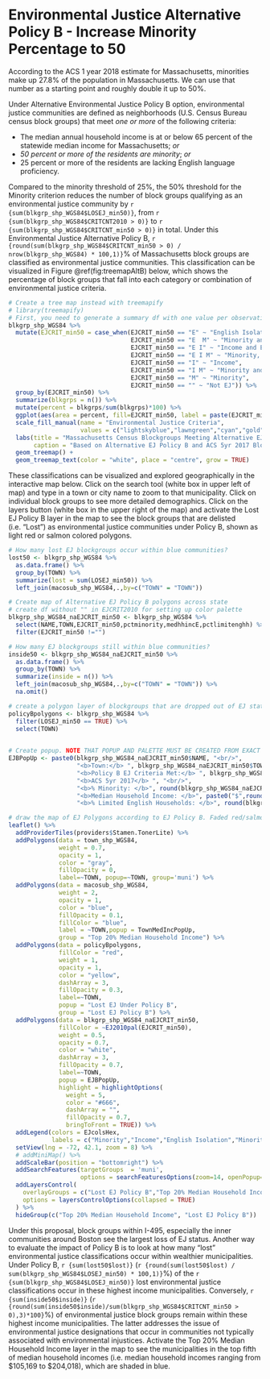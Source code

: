 # Environmental Justice Alternative Policy B - Increase Minority Percentage to 50

According to the ACS 1 year 2018 estimate for Massachusetts, minorities make up 27.8% of the population in Massachusetts. We can use that number as a starting point and roughly double it up to 50%. 

Under Alternative Environmental Justice Policy B option, environmental justice communities are defined as neighborhoods (U.S. Census Bureau census block groups) that meet *one or more* of the following criteria: 

* The median annual household income is at or below 65 percent of the statewide median income for Massachusetts; *or*
* *50 percent or more of the residents are minority*; *or*
* 25 percent or more of the residents are lacking English language proficiency.

Compared to the minority threshold of 25%, the 50% threshold for the Minority criterion reduces the number of block groups qualifying as an environmental justice community by `r {sum(blkgrp_shp_WGS84$LOSEJ_min50)}`, from `r {sum(blkgrp_shp_WGS84$CRITCNT2010 > 0)}` to `r {sum(blkgrp_shp_WGS84$CRITCNT_min50 > 0)}` in total. Under this Environmental Justice Alternative Policy B, `r {round(sum(blkgrp_shp_WGS84$CRITCNT_min50 > 0) / nrow(blkgrp_shp_WGS84) * 100,1)}`% of Massachusetts block groups are classified as environmental justice communities. This classification can be visualized in Figure \@ref(fig:treemapAltB) below, which shows the percentage of block groups that fall into each category or combination of environmental justice criteria.

```r
# Create a tree map instead with treemapify
# library(treemapify)
# First, you need to generate a summary df with one value per observation or EJ criterion
blkgrp_shp_WGS84 %>% 
  mutate(EJCRIT_min50 = case_when(EJCRIT_min50 == "E" ~ "English Isolation",
                                  EJCRIT_min50 == "E  M" ~ "Minority and English Isolation", 
                                  EJCRIT_min50 == "E I" ~ "Income and English Isolation",
                                  EJCRIT_min50 == "E I M" ~ "Minority, Income, and English Isolation",
                                  EJCRIT_min50 == "I" ~ "Income",
                                  EJCRIT_min50 == "I M" ~ "Minority and Income",
                                  EJCRIT_min50 == "M" ~ "Minority",
                                  EJCRIT_min50 == "" ~ "Not EJ")) %>% 
  group_by(EJCRIT_min50) %>% 
  summarize(blkgrps = n()) %>% 
  mutate(percent = blkgrps/sum(blkgrps)*100) %>% 
  ggplot(aes(area = percent, fill=EJCRIT_min50, label = paste(EJCRIT_min50,paste(round(percent,1),"%"),sep="\n"))) + 
  scale_fill_manual(name = "Environmental Justice Criteria", 
                    values = c("lightskyblue","lawngreen","cyan","gold","deeppink","darkgreen","navyblue","gray88")) +
  labs(title = "Massachusetts Census Blockgroups Meeting Alternative EJ Policy B Criteria",
       caption = "Based on Alternative EJ Policy B and ACS 5yr 2017 Blockgroup Estimates") +
  geom_treemap() + 
  geom_treemap_text(color = "white", place = "centre", grow = TRUE)
```

These classifications can be visualized and explored geographically in the interactive map below. Click on the search tool (white box in upper left of map) and type in a town or city name to zoom to that municipality. Click on individual block groups to see more detailed demographics. Click on the layers button (white box in the upper right of the map) and activate the Lost EJ Policy B layer in the map to see the block groups that are delisted (i.e. "Lost") as environmental justice communities under Policy B, shown as light red or salmon colored polygons. 

```r
# How many lost EJ blockgroups occur within blue communities?
lost50 <- blkgrp_shp_WGS84 %>% 
  as.data.frame() %>% 
  group_by(TOWN) %>% 
  summarize(lost = sum(LOSEJ_min50)) %>% 
  left_join(macosub_shp_WGS84,.,by=c("TOWN" = "TOWN"))

# Create map of Alternative EJ Policy B polygons across state
# create df without "" in EJCRIT2010 for setting up color palette
blkgrp_shp_WGS84_naEJCRIT_min50 <- blkgrp_shp_WGS84 %>%
  select(NAME,TOWN,EJCRIT_min50,pctminority,medhhincE,pctlimitenghh) %>% 
  filter(EJCRIT_min50 !="")

# How many EJ blockgroups still within blue communities?
inside50 <- blkgrp_shp_WGS84_naEJCRIT_min50 %>% 
  as.data.frame() %>% 
  group_by(TOWN) %>% 
  summarize(inside = n()) %>% 
  left_join(macosub_shp_WGS84,.,by=c("TOWN" = "TOWN")) %>% 
  na.omit()

# create a polygon layer of blockgroups that are dropped out of EJ status by criteria change
policyBpolygons <- blkgrp_shp_WGS84 %>% 
  filter(LOSEJ_min50 == TRUE) %>% 
  select(TOWN)
  

# Create popup. NOTE THAT POPUP AND PALETTE MUST BE CREATED FROM EXACT SAME DF AS USED IN leaflet() MAP. OTHERWISE, POPUPS WILL SHOW UP IN THE WRONG LOCATION!
EJBPopUp <- paste0(blkgrp_shp_WGS84_naEJCRIT_min50$NAME, "<br/>",
                   "<b>Town:</b> ", blkgrp_shp_WGS84_naEJCRIT_min50$TOWN, "<br/>",
                   "<b>Policy B EJ Criteria Met:</b> ", blkgrp_shp_WGS84_naEJCRIT_min50$EJCRIT_min50, "<br/>",
                   "<b>ACS 5yr 2017</b> ", "<br/>",
                   "<b>% Minority: </b>", round(blkgrp_shp_WGS84_naEJCRIT_min50$pctminority,1),"<br/>",
                   "<b>Median Household Income: </b>", paste0("$",round(blkgrp_shp_WGS84_naEJCRIT_min50$medhhincE)),"<br/>",
                   "<b>% Limited English Households: </b>", round(blkgrp_shp_WGS84_naEJCRIT_min50$pctlimitenghh,1))

# draw the map of EJ Polygons according to EJ Policy B. Faded red/salmong colored polygons represent blockgroups that lose EJ status when the minority threshold is changed from 25% to 30%. 
leaflet() %>% 
  addProviderTiles(providers$Stamen.TonerLite) %>% 
  addPolygons(data = town_shp_WGS84,
              weight = 0.7,
              opacity = 1,
              color = "gray",
              fillOpacity = 0,
              label=~TOWN, popup=~TOWN, group='muni') %>% 
  addPolygons(data = macosub_shp_WGS84,
              weight = 2,
              opacity = 1,
              color = "blue",
              fillOpacity = 0.1,
              fillColor = "blue",
              label = ~TOWN,popup = TownMedIncPopUp,
              group = "Top 20% Median Household Income") %>% 
  addPolygons(data = policyBpolygons,
              fillColor = "red",
              weight = 1,
              opacity = 1,
              color = "yellow",
              dashArray = 3,
              fillOpacity = 0.3,
              label=~TOWN,
              popup = "Lost EJ Under Policy B",
              group = "Lost EJ Policy B") %>% 
  addPolygons(data = blkgrp_shp_WGS84_naEJCRIT_min50,
              fillColor = ~EJ2010pal(EJCRIT_min50), 
              weight = 0.5,
              opacity = 0.7,
              color = "white",
              dashArray = 3,
              fillOpacity = 0.7,
              label=~TOWN, 
              popup = EJBPopUp,
              highlight = highlightOptions(
                weight = 5,
                color = "#666",
                dashArray = "",
                fillOpacity = 0.7,
                bringToFront = TRUE)) %>% 
  addLegend(colors = EJcolsHex, 
            labels = c("Minority","Income","English Isolation","Minority and Income","Minority and English Isolation","Income and English Isolation","Minority, Income, and English Isolation"), title = "Environmental Justice Populations", position = "bottomleft") %>% 
  setView(lng = -72, 42.1, zoom = 8) %>% 
  # addMiniMap() %>% 
  addScaleBar(position = "bottomright") %>% 
  addSearchFeatures(targetGroups  = 'muni', 
                    options = searchFeaturesOptions(zoom=14, openPopup=TRUE, hideMarkerOnCollapse=T)) %>% 
  addLayersControl(
    overlayGroups = c("Lost EJ Policy B","Top 20% Median Household Income"),
    options = layersControlOptions(collapsed = TRUE)
  ) %>% 
  hideGroup(c("Top 20% Median Household Income", "Lost EJ Policy B"))
```

Under this proposal, block groups within I-495, especially the inner communities around Boston see the largest loss of EJ status. Another way to evaluate the impact of Policy B is to look at how many "lost" environmental justice classifications occur within wealthier municipalities. Under Policy B, `r {sum(lost50$lost)}` (`r {round(sum(lost50$lost) / sum(blkgrp_shp_WGS84$LOSEJ_min50) * 100,1)}`%) of the `r {sum(blkgrp_shp_WGS84$LOSEJ_min50)}` lost environmental justice classifications occur in these highest income municipalities. Conversely, `r {sum(inside50$inside)}` (`r {round(sum(inside50$inside)/sum(blkgrp_shp_WGS84$CRITCNT_min50 > 0),3)*100}`%) of environmental justice block groups remain within these highest income municipalities. The latter addresses the issue of environmental justice designations that occur in communities not typically associated with environmental injustices. Activate the Top 20% Median Household Income layer in the map to see the municipalities in the top fifth of median household incomes (i.e. median household incomes ranging from \$105,169 to \$204,018), which are shaded in blue. 
